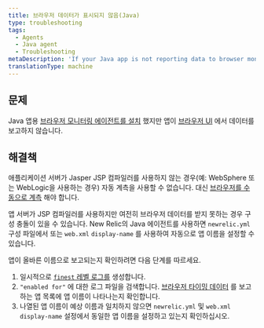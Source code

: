```yaml
---
title: 브라우저 데이터가 표시되지 않음(Java)
type: troubleshooting
tags:
  - Agents
  - Java agent
  - Troubleshooting
metaDescription: 'If your Java app is not reporting data to browser monitoring, follow these troubleshooting steps.'
translationType: machine
---
```


## 문제

Java 앱용 [브라우저 모니터링 에이전트를 설치](/docs/browser/new-relic-browser/installation/install-new-relic-browser-agent) 했지만 앱이 [브라우저 UI](/docs/browser/new-relic-browser/getting-started/browser-overview-page-website-performance-summary) 에서 데이터를 보고하지 않습니다.

## 해결책

애플리케이션 서버가 Jasper JSP 컴파일러를 사용하지 않는 경우(예: WebSphere 또는 WebLogic을 사용하는 경우) 자동 계측을 사용할 수 없습니다. 대신 [브라우저를 수동으로 계측](/docs/java/page-load-timing-in-java#manual_instrumentation) 해야 합니다.

앱 서버가 JSP 컴파일러를 사용하지만 여전히 브라우저 데이터를 받지 못하는 경우 구성 충돌이 있을 수 있습니다. New Relic의 Java 에이전트를 사용하면 `newrelic.yml` 구성 파일에서 또는 `web.xml` `display-name` 를 사용하여 자동으로 앱 이름을 설정할 수 있습니다.

앱이 올바른 이름으로 보고되는지 확인하려면 다음 단계를 따르세요.

1. 일시적으로 [`finest` 레벨 로그를](/docs/agents/java-agent/troubleshooting/generating-logs-troubleshooting) 생성합니다.
2. `"enabled for"` 에 대한 로그 파일을 검색합니다. [브라우저 타이밍 데이터](/docs/agents/java-agent/instrumentation/page-load-timing-java) 를 보고하는 앱 목록에 앱 이름이 나타나는지 확인합니다.
3. 나열된 앱 이름이 예상 이름과 일치하지 않으면 `newrelic.yml` 및 `web.xml` `display-name` 설정에서 동일한 앱 이름을 설정하고 있는지 확인하십시오.